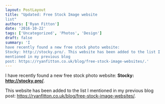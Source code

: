 ```yaml
---
layout: PostLayout
title: "Updated: Free Stock Image website
list"
authors: ['Ryan Fitton']
date: '2016-10-22'
tags: ['Uncategorized', 'Photos', 'Design']
draft: false
summary: 'I
have recently found a new free stock photo website:
Stocky: http://stocky.pro/. This website has been added to the list I
mentioned in my previous blog
post: https://ryanfitton.co.uk/blog/free-stock-image-websites/.'
---
```


I have recently found a new free stock photo website: **Stocky:
<http://stocky.pro/>**.

This website has been added to the list I mentioned in my previous blog
post: <https://ryanfitton.co.uk/blog/free-stock-image-websites/>.
